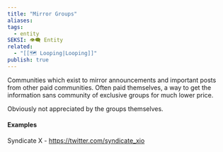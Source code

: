 ```yaml
---
title: "Mirror Groups"
aliases: 
tags:
  - entity
SEKSI: 👁️‍🗨️ Entity
related:
  - "[[🗺️ Looping|Looping]]"
publish: true
---
```



Communities which exist to mirror announcements and important posts from other paid communities. Often paid themselves, a way to get the information sans community of exclusive groups for much lower price.

Obviously not appreciated by the groups themselves.

#### Examples
Syndicate X - https://twitter.com/syndicate_xio
